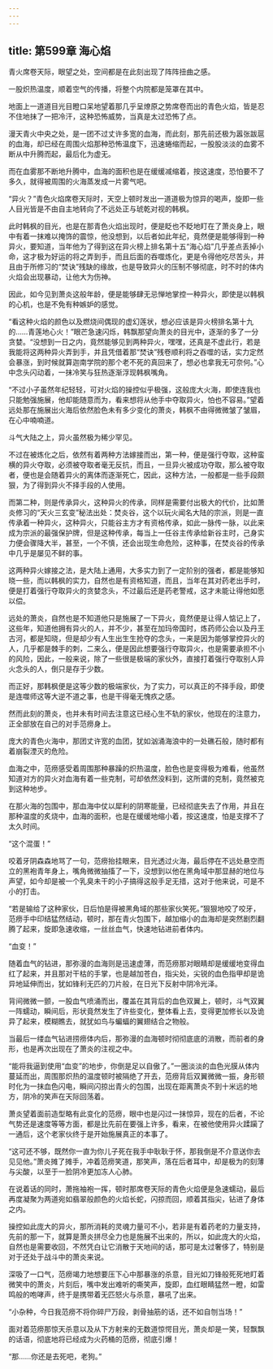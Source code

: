 ```yaml
---
---
---
```

title: 第599章 海心焰
---



青火席卷天际，眼望之处，空间都是在此刻出现了阵阵扭曲之感。

一股炽热温度，顺着空气的传播，将整个内院都是笼罩在其中。

地面上一道道目光目瞪口呆地望着那几乎呈燎原之势席卷而出的青色火焰，皆是忍不住地抹了一把冷汗，这种恐怖威势，当真是太过恐怖了点。

漫天青火中央之处，是一团不过丈许多宽的血海，而此刻，那先前还极为嚣张跋扈的血海，却已经在周围火焰那种恐怖温度下，迅速蜷缩而起，一股股淡淡的血雾不断从中升腾而起，最后化为虚无。

而在血雾那不断地升腾中，血海的面积也是在缓缓减缩着，按这速度，恐怕要不了多久，就得被周围的火海蒸发成一片雾气吧。

“异火？”青色火焰席卷天际时，天空上顿时发出一道道极为惊异的喝声，旋即一些人目光皆是不由自主地转向了不远处正与琥乾对视的韩枫。

此时韩枫的目光，也是在那青色火焰出现时，便是眨也不眨地盯在了萧炎身上，眼中有着一抹难以掩饰的震惊，他没想到，以后者如此年纪，竟然便是能够得到一种异火，要知道，当年他为了得到这在异火榜上排名第十五“海心焰”几乎差点丢掉小命，这才极为好运的将之弄到手，而且后面的吞噬炼化，更是令得他吃尽苦头，并且由于所修习的“焚诀”残缺的缘故，也是导致异火的压制不够彻底，时不时的体内火焰会出现暴动，让他大为伤神。

因此，如今见到萧炎这般年龄，便是能够肆无忌惮地掌控一种异火，即使是以韩枫的心机，也是不免有种嫉妒的感觉。

“看这种火焰的颜色以及燃烧间偶现的虚幻莲状，想必应该是异火榜排名第十九的……青莲地心火！”眼芒急速闪烁，韩飘那望向萧炎的目光中，逐渐的多了一分贪婪。“没想到一日之内，竟然能够见到两种异火，嘿嘿，还真是不虚此行，若是我能将这两种异火弄到手，并且凭借着那“焚诀”残卷顺利将之吞噬的话，实力定然会暴涨，到时候就算迦南学院的那个老不死的真回来了，想必也拿我无可奈何。”心中念头闪动着，一抹冷笑与狂热逐渐浮现韩枫嘴角。

“不过小子虽然年纪轻轻，可对火焰的操控似乎极强，这般庞大火海，即使连我也只能勉强施展，他却能随意而为，看来想将从他手中夺取异火，怕也不容易。”望着远处那在施展出火海后依然脸色未有多少变化的萧炎，韩枫不由得微微皱了皱眉，在心中喃喃道。

斗气大陆之上，异火虽然极为稀少罕见。

不过在被炼化之后，依然有着两种方法嫁接而出，第一种，便是强行夺取，这种蛮横的异火夺取，必须被夺取者毫无反抗，而且，一旦异火被成功夺取，那么被夺取者，便也是会随着异火的离体而逐渐死亡，因此，这种方法，一般都是一些手段颇狠，为了得到异火不择手段的人使用。

而第二种，则是传承异火，这种异火的传承，同样是需要付出极大的代价，比如萧炎修习的“天火三玄变”秘法出处：焚炎谷，这个以玩火闻名大陆的宗派，则是一直传承着一种异火，这种异火，只能谷主方才有资格传承，如此一脉传一脉，以此来成为宗派的最强保护牌，但是这种传承，每当上一任谷主传承给新谷主时，己身实力便会骤降大半，甚至，一个不慎，还会出现生命危险，这种事，在焚炎谷的传承中几乎是屡见不鲜的事。

这两种异火嫁接之法，是大陆上通用，大多实力到了一定阶别的强者，都是能够知晓一些，而以韩枫的实力，自然也是有资格知道，而且，当年在其对药老出手时，便是打着强行夺取异火的贪婪念头，不过最后还是药老警戒，这才未能让得他如愿以偿。

远处的萧炎，自然也是不知道他只是施展了一下异火，竟然便是让得人惦记上了，这些年，知道他拥有异火的人，并不少，甚至在加玛帝国时，炼药师公会以及丹王古河，都是知晓，但是却少有人生出生生抢夺的念头，一来是因为能够掌控异火的人，几乎都是棘手的刺，二来么，便是因此想要强行夺取异火，也是需要承担不小的风险，因此，一般来说，除了一些很是极端的家伙外，直接打着强行夺取别人异火念头的人，倒只是存于少数。

而正好，那韩枫便是这等少数的极端家伙，为了实力，可以真正的不择手段，即使是连噬师这等大逆不道之事，也是干得毫无愧疚之感。

然而此刻的萧炎，也并未有时间去注意这已经心生不轨的家伙，他现在的注意力，正全部放在自己的对手范痨身上。

庞大的青色火海中，那团丈许宽的血团，犹如汹涌海浪中的一处礁石般，随时都有着崩裂湮灭的危险。

血海之中，范痨感受着周围那种暴躁的炽热温度，脸色也是变得极为难看，他虽然知道对方的异火对血海有着一些克制，可却依然没料到，这所谓的克制，竟然被克到这种地步。

在那火海的包围中，那血海中仗以犀利的阴寒能量，已经彻底失去了作用，并且在那种温度的炙烧中，血海的面积，也是在缓缓地缩小着，按这速度，怕是支撑不了太久时间。

“这个混蛋！”

咬着牙阴森森地骂了一句，范痨抬挂眼来，目光透过火海，最后停在不远处悬空而立的黑袍青年身上，嘴角微微抽搐了一下，没想到以他在黑角域中那显赫的地位与声望，如今却是被一个乳臭未干的小子搞得这般手足无措，这对于他来说，可是不小的打击。

“若是输给了这种家伙，日后怕是得被黑角域的那些家伙笑死。”狠狠地咬了咬牙，范痨手中印结猛然结动，顿时，那在青火包围下，越加缩小的血海却是突然剧烈翻腾了起来，旋即急速收缩，一丝丝血气，快速地钻进前者体内。

“血变！”

随着血气的钻进，那弥漫的血海则是迅速虚薄，而范痨那对眼睛却是缓缓地变得血红了起来，并且那对干枯的手掌，也是越加苍白，指尖处，尖锐的血色指甲却是诡异地延伸而出，犹如锋利无匹的刀片般，在日光下反射中阴冷光泽。

背间微微一颤，一股血气喷涌而出，覆盖在其背后的血色双翼上，顿时，斗气双翼一阵蠕动，瞬间后，形状竟然发生了许些变化，整体看上去，变得更加修长以及诡异了起来，模糊瞧去，就犹如鸟与蝙蝠的翼翅结合之物般。

当最后一缕血气钻进捞痨体内后，那弥漫的血海顿时彻彻底底的消散，而前者的身形，也是再次出现在了萧炎的注视之中。

“能将我逼到使用“血变”的地步，你倒是足以自傲了。”一圈淡淡的血色光膜从体内蔓延而出，周围那炽热的温度顿时被隔绝了开去，范痨背后双翼微微一振，身形顿时化为一抹血色闪电，瞬间闪掠出青火的包围，出现在距离萧炎不到十米远的地方，阴冷的笑声在天际回荡着。

萧炎望着面前造型略有此变化的范痨，眼中也是闪过一抹惊异，现在的后者，不论气势还是速度等等方面，都是比先前在要强上许多，看来，在被他使用异火蹂躏了一通后，这个老家伙终于是开始施展真正的本事了。

“这可还不够，既然你一直为你儿子死在我手中耿耿于怀，那我倒是不介意送你去见见他。”萧炎摊了摊手，冲着范痨笑道，那笑声，落在后者耳中，却是极为的刻薄与尖酸，以至于一脸阴冷更加冻人心肺。

在说着话的同时，萧拖袖袍一挥，顿时那席卷天际的青色火焰便是急速蠕动，最后再度凝聚为两道宛如翡翠般颜色的火焰长蛇，闪掠而回，顺着其指尖，钻进了身体之内。

操控如此庞大的异火，那所消耗的灵魂力量可不小，若非是有着药老的力量支持，先前的那一下，就算是萧炎拼尽全力也是施展不出来的，所以，如此庞大的火焰，自然也是需要收回，不然凭白让它消散于天地间的话，那可是太过奢侈了，特别是对于还处于战斗中的萧炎来说。

深吸了一口气，范痨竭力地想要压下心中那暴涨的杀意，目光如刀锋般死死地盯着微笑中的萧炎，片刻后，嘴中发出难听的嘶笑声，旋即，血红眼睛猛然一瞪，如雷鸣般的咆哮声，终于是携带着无匹怒火与杀意，暴吼了出来。

“小杂种，今日我范痨不将你碎尸万段，剥骨抽筋的话，还不如自刎当场！”

面对着范痨那惊天杀意以及从下方射来的无数道惊愕目光，萧炎却是一笑，轻飘飘的话语，彻底地将已经成为火药桶的范痨，彻底引爆！

“那……你还是去死吧，老狗。”